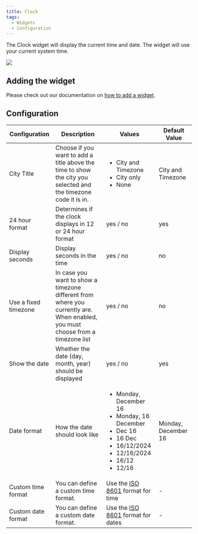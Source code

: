 ```yaml
---
title: Clock
tags:
  - Widgets
  - Configuration
---
```


The Clock widget will display the current time and date. The widget will use your current system time.

![](./img/screenshot.png)

## Adding the widget
Please check out our documentation on [how to add a widget](/docs/getting-started/after-the-installation#embed-integration-data-using-widgets).

## Configuration

| Configuration        | Description                                                                                                                    | Values                                                                                                                                                            | Default Value       |
| -------------------- | ------------------------------------------------------------------------------------------------------------------------------ | ----------------------------------------------------------------------------------------------------------------------------------------------------------------- | ------------------- |
| City Title           | Choose if you want to add a title above the time to show the city you selected and the timezone code it is in.                 | <ul><li>City and Timezone</li><li>City only</li><li>None</li></ul>                                                                                                | City and Timezone   |
| 24 hour format       | Determines if the clock displays in 12 or 24 hour format                                                                       | yes / no                                                                                                                                                          | yes                  |
| Display seconds      | Display seconds in the time                                                                                                    | yes / no                                                                                                                                                          | no                  |
| Use a fixed timezone | In case you want to show a timezone different from where you currently are. When enabled, you must choose from a timezone list | yes / no                                                                                                                                                          | no                  |
| Show the date        | Whether the date (day, month, year) should be displayed                                                                        | yes / no                                                                                                                                                          | yes                 |
| Date format          | How the date should look like                                                                                                  | <ul><li>Monday, December 16</li><li>Monday, 16 December</li><li>Dec 16</li><li>16 Dec</li><li>16/12/2024</li><li>12/16/2024</li><li>16/12</li><li>12/16</li></ul> | Monday, December 16 |
| Custom time format   | You can define a custom time format.                                                                                           | Use the [ISO 8601](https://day.js.org/docs/en/display/format#list-of-all-available-formats) format for time | - |
| Custom date format   | You can define a custom date format.                                                                                           | Use the [ISO 8601](https://day.js.org/docs/en/display/format#list-of-all-available-formats) format for dates | - |
